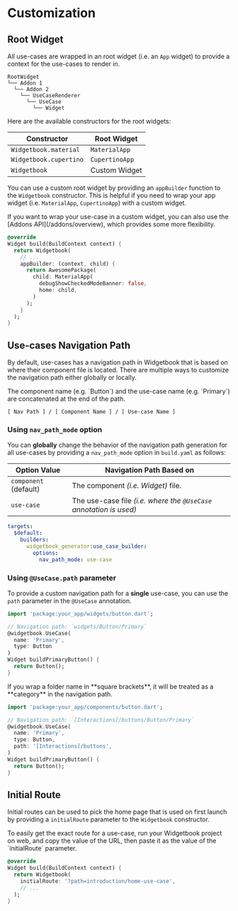 # Customization

## Root Widget

All use-cases are wrapped in an root widget (i.e. an `App` widget) to provide a context for the use-cases to render in.

```tree
RootWidget
└── Addon 1
  └── Addon 2
    └── UseCaseRenderer
      └── UseCase
        └── Widget
```

Here are the available constructors for the root widgets:

| Constructor            | Root Widget    |
| ---------------------- | -------------- |
| `Widgetbook.material`  | `MaterialApp`  |
| `Widgetbook.cupertino` | `CupertinoApp` |
| `Widgetbook`           | Custom Widget  |

You can use a custom root widget by providing an `appBuilder` function to the `Widgetbook` constructor.
This is helpful if you need to wrap your app widget (i.e. `MaterialApp`, `CupertinoApp`) with a custom widget.

<Info>
  If you want to wrap your use-case in a custom widget, you can also use the
  [Addons API](/addons/overview), which provides some more flexibility.
</Info>

```dart
@override
Widget build(BuildContext context) {
  return Widgetbook(
    // ...
    appBuilder: (context, child) {
      return AwesomePackage(
        child: MaterialApp(
          debugShowCheckedModeBanner: false,
          home: child,
        )
      );
    }
  );
}
```

## Use-cases Navigation Path

By default, use-cases has a navigation path in Widgetbook that is based on where their component file is located.
There are multiple ways to customize the navigation path either globally or locally.

<Info>
  The component name (e.g. `Button`) and the use-case name (e.g. `Primary`) are
  concatenated at the end of the path.

```
[ Nav Path ] / [ Component Name ] / [ Use-case Name ]
```

</Info>

### Using `nav_path_mode` option

You can **globally** change the behavior of the navigation path generation for all use-cases by providing a `nav_path_mode` option in `build.yaml` as follows:

| Option Value          | Navigation Path Based on                                           |
| --------------------- | ------------------------------------------------------------------ |
| `component` (default) | The component _(i.e. Widget)_ file.                                |
| `use-case`            | The use-case file _(i.e. where the `@UseCase` annotation is used)_ |

```yaml title="build.yaml"
targets:
  $default:
    builders:
      widgetbook_generator:use_case_builder:
        options:
          nav_path_mode: use-case
```

### Using `@UseCase.path` parameter

To provide a custom navigation path for a **single** use-case, you can use the `path` parameter in the `@UseCase` annotation.

```dart
import 'package:your_app/widgets/button.dart';

// Navigation path: `widgets/Button/Primary`
@widgetbook.UseCase(
  name: 'Primary',
  type: Button
)
Widget buildPrimaryButton() {
  return Button();
}
```

<Info>
  If you wrap a folder name in **square brackets**, it will be treated as a
  **category** in the navigation path.
</Info>

```dart
import 'package:your_app/components/button.dart';

// Navigation path: `[Interactions]/buttons/Button/Primary`
@widgetbook.UseCase(
  name: 'Primary',
  type: Button,
  path: '[Interactions]/buttons',
)
Widget buildPrimaryButton() {
  return Button();
}
```

## Initial Route

Initial routes can be used to pick the home page that is used on first launch by providing a `initialRoute` parameter to the `Widgetbook` constructor.

<Info>
  To easily get the exact route for a use-case, run your Widgetbook project on
  web, and copy the value of the URL, then paste it as the value of the
  `initialRoute` parameter.
</Info>

```dart
@override
Widget build(BuildContext context) {
  return Widgetbook(
    initialRoute: '?path=introduction/home-use-case',
    // ...
  );
}
```
